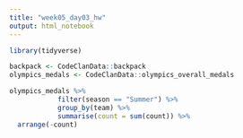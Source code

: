 ```yaml
---
title: "week05_day03_hw"
output: html_notebook
---
```


```r
library(tidyverse)
```
```r
backpack <- CodeClanData::backpack
olympics_medals <- CodeClanData::olympics_overall_medals
```

```r
olympics_medals %>%
            filter(season == "Summer") %>%
            group_by(team) %>% 
            summarise(count = sum(count)) %>% 
  arrange(-count)
```



